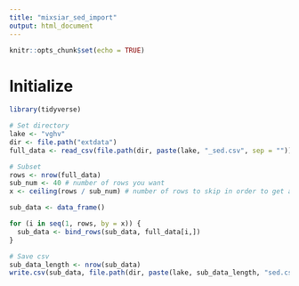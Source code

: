 ```yaml
---
title: "mixsiar_sed_import"
output: html_document
---
```


```r
knitr::opts_chunk$set(echo = TRUE)
```

# Initialize

```r
library(tidyverse)
```


```r
# Set directory
lake <- "vghv"
dir <- file.path("extdata")
full_data <- read_csv(file.path(dir, paste(lake, "_sed.csv", sep = "")))
```

```r
# Subset
rows <- nrow(full_data) 
sub_num <- 40 # number of rows you want
x <- ceiling(rows / sub_num) # number of rows to skip in order to get a total of <40

sub_data <- data_frame()

for (i in seq(1, rows, by = x)) {
  sub_data <- bind_rows(sub_data, full_data[i,])
}
```

```r
# Save csv
sub_data_length <- nrow(sub_data)
write.csv(sub_data, file.path(dir, paste(lake, sub_data_length, "sed.csv", sep = "_")))
```

